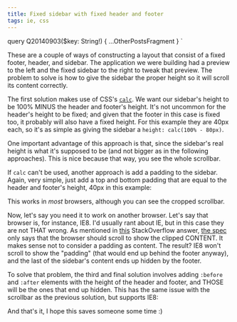 ```yaml
---
title: Fixed sidebar with fixed header and footer
tags: ie, css
---
```




  query Q20140903($key: String!) {
    ...OtherPostsFragment
  }
`


These are a couple of ways of constructing a layout that consist of a fixed
footer, header, and sidebar. The application we were building had a preview to
the left and the fixed sidebar to the right to tweak that preview. The problem
to solve is how to give the sidebar the proper height so it will scroll its
content correctly.

The first solution makes use of CSS's
[`calc`](https://developer.mozilla.org/en-US/docs/Web/CSS/calc). We want our
sidebar's height to be 100% MINUS the header and footer's height. It's not
uncommon for the header's height to be fixed; and given that the footer in this
case is fixed too, it probably will also have a fixed height. For this example
they are 40px each, so it's as simple as giving the sidebar a
`height: calc(100% - 80px)`.

<Codepen id="klvdG" />

One important advantage of this approach is that, since the sidebar's real
height is what it's supposed to be (and not bigger as in the following
approaches). This is nice because that way, you see the whole scrollbar.

If `calc` can't be used, another approach is add a padding to the sidebar.
Again, very simple, just add a top and bottom padding that are equal to the
header and footer's height, 40px in this example:

<Codepen id="fLjBy" />

This works in _most_ browsers, although you can see the cropped scrollbar.

Now, let's say you need it to work on another browser. Let's say that browser
is, for instance, IE8. I'd usually rant about IE, but in this case they are not
THAT wrong. As mentioned in [this](http://stackoverflow.com/a/5804795)
StackOverflow answer,
[the spec](http://www.w3.org/TR/CSS21/visufx.html#overflow) only says that the
browser should scroll to show the clipped CONTENT. It makes sense not to
consider a padding as content. The result? IE8 won't scroll to show the
"padding" (that would end up behind the footer anyway), and the last of the
sidebar's content ends up hidden by the footer.

To solve that problem, the third and final solution involves adding `:before`
and `:after` elements with the height of the header and footer, and THOSE will
be the ones that end up hidden. This has the same issue with the scrollbar as
the previous solution, but supports IE8:

<Codepen id="dtqxE" />

And that's it, I hope this saves someone some time :)
